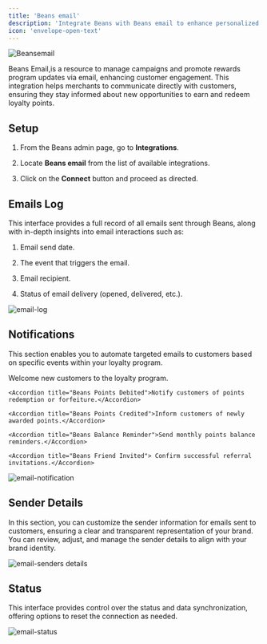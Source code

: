 ---
title: 'Beans email'
description: 'Integrate Beans with Beans email to enhance personalized email marketing.'
icon: 'envelope-open-text'
---

<Frame caption="Beansemail">
  <img
    src="/assets/images/integrations/beansemail/hero.webp"
    alt="Beansemail"
    title="Beansemail"
    style={{ borderRadius: '0.5rem' }}
  />
</Frame>

Beans Email,is a resource to manage campaigns and promote rewards program updates via email,
enhancing customer engagement. This integration helps merchants to communicate directly with
customers, ensuring they stay informed about new opportunities to earn and redeem loyalty
points.

## Setup

1. From the Beans admin page, go to **Integrations**.

2. Locate **Beans email** from the list of available integrations.

3. Click on the **Connect** button and proceed as directed.

## Emails Log

This interface provides a full record of all emails sent through Beans, along
with in-depth insights into email interactions such as:

1. Email send date.

2. The event that triggers the email.

3. Email recipient.

4. Status of email delivery (opened, delivered, etc.).

<Frame>
  <img src="/assets/images/integrations/beansemail/email-log.webp" alt="email-log" style={{ borderRadius: '0.5rem' }} />
</Frame>

## Notifications

This section enables you to automate targeted emails to customers based on specific
events within your loyalty program.

<AccordionGroup>

<Accordion title="Beans Member Created">Welcome new customers to the loyalty program.</Accordion>

    <Accordion title="Beans Points Debited">Notify customers of points redemption or forfeiture.</Accordion>

    <Accordion title="Beans Points Credited">Inform customers of newly awarded points.</Accordion>

    <Accordion title="Beans Balance Reminder">Send monthly points balance reminders.</Accordion>

    <Accordion title="Beans Friend Invited"> Confirm successful referral invitations.</Accordion>

</AccordionGroup>

<Frame>
  <img
    src="/assets/images/integrations/beansemail/email-notification.webp"
    alt="email-notification"
    style={{ borderRadius: '0.5rem' }}
  />
</Frame>

## Sender Details

In this section, you can customize the sender information for emails sent to customers,
ensuring a clear and transparent representation of your brand. You can review, adjust,
and manage the sender details to align with your brand identity.

<Frame>
  <img
    src="/assets/images/integrations/beansemail/email-senders-details.webp"
    alt="email-senders details"
    title="email-senders details"
    style={{ borderRadius: '0.5rem' }}
  />
</Frame>

## Status

This interface provides control over the status and data synchronization,
offering options to reset the connection as needed.

<Frame>
  <img
    src="/assets/images/integrations/beansemail/email-status.webp"
    alt="email-status"
    style={{ borderRadius: '0.5rem' }}
  />
</Frame>
